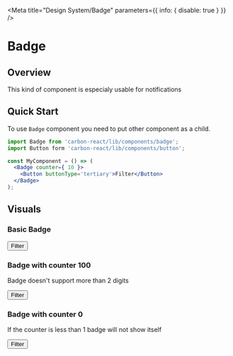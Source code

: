 

<Meta title="Design System/Badge" parameters={{ info: { disable: true } }} />

# Badge

## Overview

This kind of component is especialy usable for notifications

## Quick Start

To use `Badge` component you need to put other component as a child.

```jsx
import Badge from 'carbon-react/lib/components/badge';
import Button form 'carbon-react/lib/components/button';

const MyComponent = () => (
  <Badge counter={ 10 }>
    <Button buttonType='tertiary'>Filter</Button>
  </Badge>
);
```

## Visuals

### Basic Badge

<Preview>
  <Story name="basic">
    <Badge counter={9}>
      <Button style={{marginRight: 0}} buttonType="tertiary">Filter</Button>
    </Badge>
  </Story>
</Preview>

### Badge with counter 100

Badge doesn't support more than 2 digits

<Preview>
  <Story name="with 3 digits">
    <Badge counter={130}>
      <Button style={{marginRight: 0}} buttonType="tertiary">Filter</Button>
    </Badge>
  </Story>
</Preview>

### Badge with counter 0

If the counter is less than 1 badge will not show itself

<Preview>
  <Story name="with counter 0">
    <Badge counter={0}>
      <Button buttonType="tertiary">Filter</Button>
    </Badge>
  </Story>
</Preview>

<Props of={Badge} />

